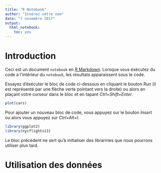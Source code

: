 ```yaml
---
title: "R Notebook"
author: "Insérez votre nom"
date: "7 novembre 2017"
output: 
  html_notebook: 
    toc: yes
---
```


# Introduction

Ceci est un document `notebook` en [R Markdown](http://rmarkdown.rstudio.com). Lorsque vous éxécutez du code à l'intérieur du `notebook`, les résultats apparaissent sous le code.

Essayez d'éxécuter le bloc de code ci-dessous en cliquant le bouton *Run* (il est représenté par une flèche verte pointant vers la droite) ou alors en plaçant votre curseur dans le bloc et en tapant *Ctrl+Shift+Enter*.


```r
plot(cars)
```

Pour ajouter un nouveau bloc de code, vous appuyez sur le bouton *Insert* ou alors vous appuyez sur *Ctrl+Alt+I*.

```r
library(ggplot2)
library(nycflights13)
```

Le bloc précédent ne sert qu'à initialiser des librariries que nous pourrons utiliser plus tard.

# Utilisation des données


